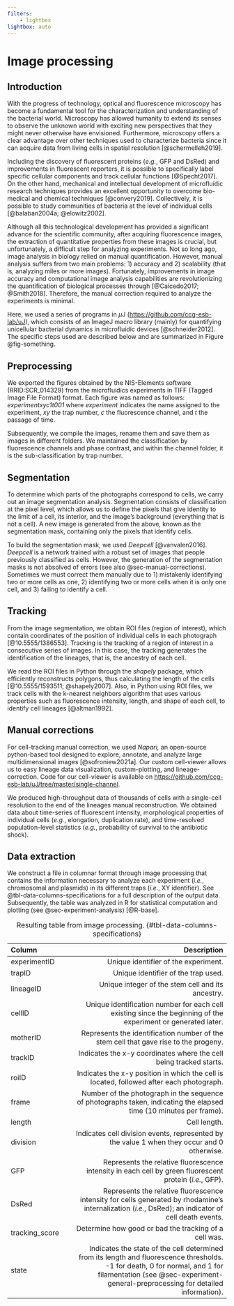 ```yaml
---
filters: 
    - lightbox
lightbox: auto
---
```


# Image processing {#sec-image-processing}

## Introduction

With the progress of technology, optical and fluorescence microscopy has
become a fundamental tool for the characterization and understanding of
the bacterial world. Microscopy has allowed humanity to extend its
senses to observe the unknown world with exciting new perspectives that
they might never otherwise have envisioned. Furthermore, microscopy
offers a clear advantage over other techniques used to characterize
bacteria since it can acquire data from living cells in spatial
resolution [@schermelleh2019].

Including the discovery of fluorescent proteins (*e.g.*, GFP and DsRed)
and improvements in fluorescent reporters, it is possible to
specifically label specific cellular components and track cellular
functions [@Specht2017]. On the other hand, mechanical and intellectual
development of microfluidic research techniques provides an excellent
opportunity to overcome bio-medical and chemical techniques
[@convery2019]. Collectively, it is possible to study communities of
bacteria at the level of individual cells [@balaban2004a; @elowitz2002].

Although all this technological development has provided a significant
advance for the scientific community, after acquiring fluorescence
images, the extraction of quantitative properties from these images is
crucial, but unfortunately, a difficult step for analyzing experiments.
Not so long ago, image analysis in biology relied on manual
quantification. However, manual analysis suffers from two main
problems: 1) accuracy and 2) scalability (that is, analyzing miles or
more images). Fortunately, improvements in image accuracy and
computational image analysis capabilities are revolutionizing the
quantification of biological processes through [@Caicedo2017;
@Smith2018]. Therefore, the manual correction required to analyze the
experiments is minimal.

Here, we used a series of programs in $\mu \mathrm{J}$
(<https://github.com/ccg-esb-lab/uJ>), which consists of an
$\mathrm{ImageJ}$ macro library (mainly) for quantifying unicellular
bacterial dynamics in microfluidic devices [@schneider2012]. The
specific steps used are described below and are summarized in Figure
@fig-something.

## Preprocessing

We exported the figures obtained by the NIS-Elements software
(RRID:SCR_014329) from the microfluidics experiments in TIFF (Tagged
Image File Format) format. Each figure was named as follows:
*experimentxyc1t001* where *experiment* indicates the name assigned to
the experiment, *xy* the trap number, *c* the fluorescence channel, and
*t* the passage of time.

Subsequently, we compile the images, rename them and save them as images
in different folders. We maintained the classification by fluorescence
channels and phase contrast, and within the channel folder, it is the
sub-classification by trap number.

## Segmentation

To determine which parts of the photographs correspond to cells, we
carry out an image segmentation analysis. Segmentation consists of
classification at the pixel level, which allows us to define the pixels
that give identity to the limit of a cell, its interior, and the image's
background (everything that is not a cell). A new image is generated
from the above, known as the segmentation mask, containing only the
pixels that identify cells.

To build the segmentation mask, we used *Deepcell* [@vanvalen2016].
*Deepcell* is a network trained with a robust set of images that people
previously classified as cells. However, the generation of the
segmentation masks is not absolved of errors (see also
@sec-manual-corrections). Sometimes we must correct them manually due
to 1) mistakenly identifying two or more cells as one, 2) identifying
two or more cells when it is only one cell, and 3) failing to identify a
cell.

## Tracking

From the image segmentation, we obtain ROI files (region of interest),
which contain coordinates of the position of individual cells in each
photograph [@10.5555/1386553]. Tracking is the tracking of a region of
interest in a consecutive series of images. In this case, the tracking
generates the identification of the lineages, that is, the ancestry of
each cell.

We read the ROI files in Python through the *shapely* package, which
efficiently reconstructs polygons, thus calculating the length of the
cells [@10.5555/1593511; @shapely2007]. Also, in Python using ROI files,
we track cells with the k-nearest neighbors algorithm that uses various
properties such as fluorescence intensity, length, and shape of each
cell, to identify cell lineages [@altman1992].

## Manual corrections {#sec-manual-corrections}

For cell-tracking manual correction, we used *Napari,* an open-source
python-based tool designed to explore, annotate, and analyze large
multidimensional images [@sofroniew2021a]. Our custom cell-viewer allows
us to easy lineage data visualization, custom-plotting, and
lineage-correction. Code for our cell-viewer is available on
<https://github.com/ccg-esb-lab/uJ/tree/master/single-channel>.

We produced high-throughput data of thousands of cells with a
single-cell resolution to the end of the lineages manual reconstruction.
We obtained data about time-series of fluorescent intensity,
morphological properties of individual cells (*e.g.*, elongation,
duplication rate), and time-resolved population-level statistics
(*e.g.*, probability of survival to the antibiotic shock).

## Data extraction

We construct a file in columnar format through image processing that
contains the information necessary to analyze each experiment (*i.e.*,
chromosomal and plasmids) in its different traps (*i.e.*, XY
identifier). See @tbl-data-columns-specifications for a full description
of the output data. Subsequently, the table was analyzed in R for
statistical computation and plotting (see @sec-experiment-analysis)
[@R-base].



| Column         | Description                                                                                                                                                                                                               |
|:---------------------|---------------------------------------------------:|
| experimentID   | Unique identifier of the experiment.                                                                                                                                                                                      |
| trapID         | Unique identifier of the trap used.                                                                                                                                                                                       |
| lineageID      | Unique integer of the stem cell and its ancestry.                                                                                                                                                                         |
| cellID         | Unique identification number for each cell existing since the beginning of the experiment or generated later.                                                                                                             |
| motherID       | Represents the identification number of the stem cell that gave rise to the progeny.                                                                                                                                      |
| trackID        | Indicates the x-y coordinates where the cell being tracked starts.                                                                                                                                                        |
| roiID          | Indicates the x-y position in which the cell is located, followed after each photograph.                                                                                                                                  |
| frame          | Number of the photograph in the sequence of photographs taken, indicating the elapsed time (10 minutes per frame).                                                                                                        |
| length         | Cell length.                                                                                                                                                                                                              |
| division       | Indicates cell division events, represented by the value 1 when they occur and 0 otherwise.                                                                                                                               |
| GFP            | Represents the relative fluorescence intensity in each cell by green fluorescent protein (*i.e.*, GFP).                                                                                                                   |
| DsRed          | Represents the relative fluorescence intensity for cells generated by rhodamine's internalization (*i.e.*, DsRed); an indicator of cell death events.                                                                     |
| tracking_score | Determine how good or bad the tracking of a cell was.                                                                                                                                                                     |
| state          | Indicates the state of the cell determined from its length and fluorescence thresholds. -1 for death, 0 for normal, and 1 for filamentation (see @sec-experiment-general-preprocessing for detailed information). |

: Resulting table from image processing.
{#tbl-data-columns-specifications}

